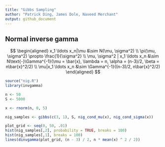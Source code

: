 ```yaml
---
title: "Gibbs Sampling"
author: "Patrick Ding, James Dole, Naveed Merchant"
output: github_document
---
```


## Normal inverse gamma

$$
\begin{aligned}
x_1 \ldots x_n|\mu &\sim N(\mu, \sigma^2)
\\
\pi(\mu, \sigma^2) \propto \frac{1}{\sigma^2}
\\
\mu, \sigma^2 | x_1 \ldots x_n &\sim 
  N\text{-}\Gamma^{-1}(\mu = \bar{x}, \lambda = n, 
  \alpha = (n-3)/2, \beta = n\bar{x}^2/2)
\\
\mu|x_1 \ldots x_n &\sim \Gamma^{-1}((n-3)/2, n\bar{x}^2/2)
\end{aligned}
$$

```r
source("nig.R")
library(invgamma)

n <- 50
S <- 5000

x <- rnorm(n, 0, 5)

nig_samples <- gibbs(c(3, 1), S, nig_cond_mu(x), nig_cond_sigma(x))

plot_grid <- seq(0, 50, .01)
hist(nig_samples[,2], probability = TRUE, breaks = 100)
hist(nig_samples[,1], breaks = 100)
lines(dinvgamma(plot_grid, (n - 3) / 2, n * mean(x) ^ 2 / 2))
```

